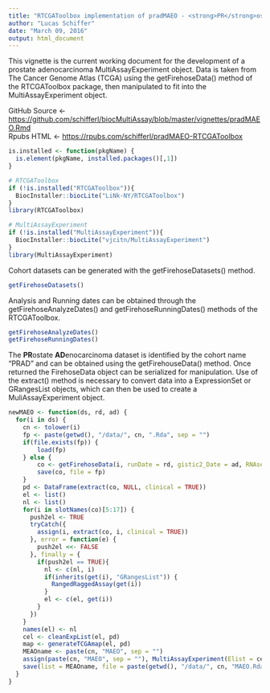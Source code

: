 ```yaml
---
title: "RTCGAToolbox implementation of pradMAEO - <strong>PR</strong>ostate <strong>AD</strong>enocarcinoma <strong>M</strong>ulti<strong>A</strong>ssay<strong>E</strong>xperiment <strong>O</strong>bject"
author: "Lucas Schiffer"
date: "March 09, 2016"
output: html_document
---
```


This vignette is the current working document for the development of a prostate adenocarcinoma MultiAssayExperiment object. Data is taken from The Cancer Genome Atlas (TCGA) using the getFirehoseData() method of the RTCGAToolbox package, then manipulated to fit into the MultiAssayExperiment object.

GitHub Source <- <a href="https://github.com/schifferl/biocMultiAssay/blob/master/vignettes/pradMAEO-RTCGAToolbox.Rmd">https://github.com/schifferl/biocMultiAssay/blob/master/vignettes/pradMAEO.Rmd</a><br>
Rpubs HTML <- <a href="https://rpubs.com/schifferl/pradMAEO">https://rpubs.com/schifferl/pradMAEO-RTCGAToolbox</a>

```r
is.installed <- function(pkgName) {
  is.element(pkgName, installed.packages()[,1])
} 

# RTCGAToolbox
if (!is.installed("RTCGAToolbox")){
  BiocInstaller::biocLite("LiNk-NY/RTCGAToolbox")
}
library(RTCGAToolbox)

# MultiAssayExperiment
if (!is.installed("MultiAssayExperiment")){
  BiocInstaller::biocLite("vjcitn/MultiAssayExperiment")
}
library(MultiAssayExperiment)
```

Cohort datasets can be generated with the getFirehoseDatasets() method.

```r
getFirehoseDatasets()
```

Analysis and Running dates can be obtained through the getFirehoseAnalyzeDates() and getFirehoseRunningDates() methods of the RTCGAToolbox.

```r
getFirehoseAnalyzeDates()
getFirehoseRunningDates()
```

The <strong>PR</strong>ostate <strong>AD</strong>enocarcinoma dataset is identified by the cohort name "PRAD" and can be obtained using the getFirehouseData() method. Once returned the FirehoseData object can be serialized for manipulation. Use of the extract() method is necessary to convert data into a ExpressionSet or GRangesList objects, which can then be used to create a MuliAssayExperiment object.

```r
newMAEO <- function(ds, rd, ad) {
  for(i in ds) {
    cn <- tolower(i)
    fp <- paste(getwd(), "/data/", cn, ".Rda", sep = "")
    if(file.exists(fp)) {
        load(fp)
    } else {
        co <- getFirehoseData(i, runDate = rd, gistic2_Date = ad, RNAseq_Gene = TRUE, Clinic = TRUE, miRNASeq_Gene = TRUE, RNAseq2_Gene_Norm = TRUE, CNA_SNP = TRUE, CNV_SNP = TRUE, CNA_Seq = TRUE, CNA_CGH = TRUE, Methylation = TRUE, Mutation = TRUE, mRNA_Array = TRUE, miRNA_Array = TRUE, RPPA = TRUE, RNAseqNorm = TRUE, RNAseq2Norm = TRUE, forceDownload = FALSE, destdir = ".", fileSizeLimit = 500000, getUUIDs = FALSE)
        save(co, file = fp)
    }
    pd <- DataFrame(extract(co, NULL, clinical = TRUE))
    el <- list()
    nl <- list()
    for(i in slotNames(co)[5:17]) {
      push2el <- TRUE
      tryCatch({
        assign(i, extract(co, i, clinical = TRUE)) 
      }, error = function(e) {
        push2el <<- FALSE
      }, finally = {
        if(push2el == TRUE){
          nl <- c(nl, i)
          if(inherits(get(i), "GRangesList")) {
            RangedRaggedAssay(get(i))
          }
          el <- c(el, get(i))
        }
      })
    }
    names(el) <- nl
    cel <- cleanExpList(el, pd)
    map <- generateTCGAmap(el, pd)
    MEAOname <- paste(cn, "MAEO", sep = "")
    assign(paste(cn, "MAEO", sep = ""), MultiAssayExperiment(Elist = cel, pData = pd, sampleMap = map))
    save(list = MEAOname, file = paste(getwd(), "/data/", cn, "MAEO.Rda", sep = ""))
  }
}
```
